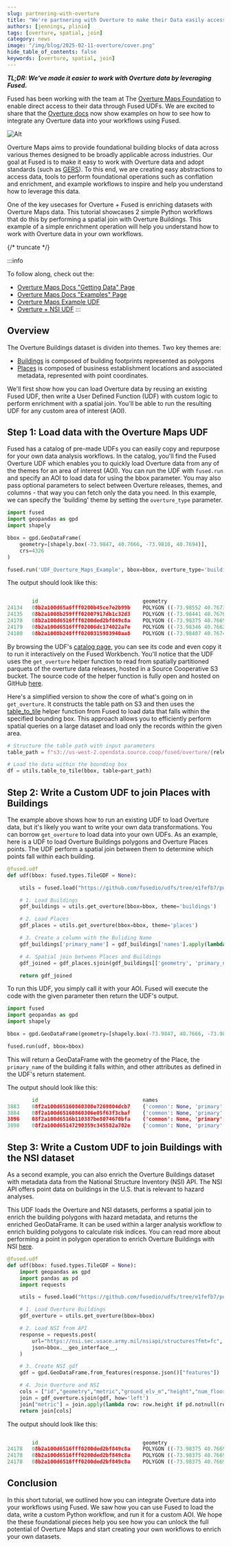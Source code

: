 ```yaml
---
slug: partnering-with-overture
title: "We're partnering with Overture to make their Data easily accessible with Fused"
authors: [jennings, plinio]
tags: [overture, spatial, join]
category: news
image: "/img/blog/2025-02-11-overture/cover.png"
hide_table_of_contents: false
keywords: [overture, spatial, join]
---
```


**_TL;DR: We've made it easier to work with Overture data by leveraging Fused._**

Fused has been working with the team at The [Overture Maps Foundation](https://overturemaps.org/) to enable direct access to their data through Fused UDFs. We are excited to share that the [Overture docs](https://docs.overturemaps.org/getting-data/fused/) now show examples on how to see how to integrate any Overture data into your workflows using Fused.


![Alt](overture_docs.png)


Overture Maps aims to provide foundational building blocks of data across various themes designed to be broadly applicable across industries. Our goal at Fused is to make it easy to work with Overture data and adopt standards (such as [GERS](https://docs.overturemaps.org/gers/)). To this end, we are creating easy abstractions to access data, tools to perform foundational operations such as conflation and enrichment, and example workflows to inspire and help you understand how to leverage this data.

One of the key usecases for Overture + Fused is enriching datasets with Overture Maps data. This tutorial showcases 2 simple Python workflows that do this by performing a spatial join with Overture Buildings. This example of a simple enrichment operation will help you understand how to work with Overture data in your own workflows.


{/* truncate */}

:::info

To follow along, check out the:
- [Overture Maps Docs "Getting Data" Page](https://docs.overturemaps.org/getting-data/fused/)
- [Overture Maps Docs "Examples" Page](https://docs.overturemaps.org/tutorials/others/fused/)
- [Overture Maps Example UDF](https://www.fused.io/workbench/catalog/Overture_Maps_Example-64071fb8-2c96-4015-adb9-596c3bac6787)
- [Overture + NSI UDF](https://www.fused.io/workbench/catalog/Overture_Nsi-dd89972c-ce30-4544-ba0f-81fc09f5bbef)
:::

## Overview

The Overture Buildings dataset is dividen into themes. Two key themes are:
- [Buildings](https://docs.overturemaps.org/guides/buildings/#14/32.58453/-117.05154/0/60) is composed of building footprints represented as polygons
- [Places](https://docs.overturemaps.org/guides/places/#14/32.58453/-117.05154/0/60) is composed of business establishment locations and associated metadata, represented with point coordinates.

We'll first show how you can load Overture data by reusing an existing Fused UDF, then write a User Defined Function (UDF) with custom logic to perform enrichment with a spatial join. You'll be able to run the resulting UDF for any custom area of interest (AOI).



## Step 1: Load data with the Overture Maps UDF


Fused has a catalog of pre-made UDFs you can easily copy and repurpose for your own data analysis workflows. In the catalog, you'll find the Fused Overture UDF which enables you to quickly load Overture data from any of the themes for an area of interest (AOI). You can run the UDF with `fused.run` and specify an AOI to load data for using the bbox parameter. You may also pass optional parameters to select between Overture releases, themes, and columns - that way you can fetch only the data you need. In this example, we can specify the 'building' theme by setting the `overture_type` parameter.

```python showLineNumbers
import fused
import geopandas as gpd
import shapely

bbox = gpd.GeoDataFrame(
    geometry=[shapely.box(-73.9847, 40.7666, -73.9810, 40.7694)],
    crs=4326
)

fused.run('UDF_Overture_Maps_Example', bbox=bbox, overture_type='building')
```


The output should look like this:

```python showLineNumbers

        id	                                geometry	                                        class   ...
24134	08b2a100d65a6fff0200b45ce7e2b99b	POLYGON ((-73.98552 40.76736, -73.98557 40.767...	apartments  ...
24135	08b2a1008b259fff02007917db1c32d3	POLYGON ((-73.98441 40.76703, -73.98431 40.767...	apartments  ...
24178	08b2a100d6516fff0200ded2bf849c8a	POLYGON ((-73.98375 40.76693, -73.98381 40.766...	apartments  ...
24179	08b2a100d6516fff02006dc174022a7e	POLYGON ((-73.98346 40.76623, -73.98327 40.766...	commercial  ...
24180	08b2a1008b248fff0200315983940aa8	POLYGON ((-73.98407 40.76749, -73.98402 40.767...	None    ...

```



By browsing the UDF's [catalog page](https://www.fused.io/workbench/catalog/Overture_Maps_Example-64071fb8-2c96-4015-adb9-596c3bac6787), you can see its code and even copy it to run it interactively on the Fused Workbench. You'll notice that the UDF uses the `get_overture` helper function to read from spatially partitioned parquets of the overture data releases, hosted in a Source Cooperative S3 bucket. The source code of the helper function is fully open and hosted on GitHub [here](https://github.com/fusedio/udfs/blob/main/public/Overture_Maps_Example/utils.py).

Here's a simplified version to show the core of what's going on in `get_overture`. It constructs the table path on S3 and then uses the [table_to_tile](https://github.com/fusedio/udfs/blob/main/public/common/utils.py#L258) helper function from Fused to load data that falls within the specified bounding box. This approach allows you to efficiently perform spatial queries on a large dataset and load only the records within the given area.

```python showLineNumbers
# Structure the table path with input parameters
table_path = f"s3://us-west-2.opendata.source.coop/fused/overture/{release}/theme={theme}/type={overture_type}"

# Load the data within the bounding box
df = utils.table_to_tile(bbox, table=part_path)
```


## Step 2: Write a Custom UDF to join Places with Buildings
The example above shows how to run an existing UDF to load Overture data, but it's likely you want to write your own data transformations. You can borrow `get_overture` to load data into your own UDFs. As an example, here is a UDF to load Overture Buildings polygons and Overture Places points. The UDF perform a spatial join between them to determine which points fall within each building.


```python showLineNumbers
@fused.udf
def udf(bbox: fused.types.TileGDF = None):

    utils = fused.load("https://github.com/fusedio/udfs/tree/e1fefb7/public/Overture_Maps_Example/").utils

    # 1. Load Buildings
    gdf_buildings = utils.get_overture(bbox=bbox, theme='buildings')

    # 2. Load Places
    gdf_places = utils.get_overture(bbox=bbox, theme='places')

    # 3. Create a column with the Buliding Name
    gdf_buildings['primary_name'] = gdf_buildings['names'].apply(lambda x: x.get('primary') if isinstance(x, dict) else None)

    # 4. Spatial join between Places and Buildings
    gdf_joined = gdf_places.sjoin(gdf_buildings[['geometry', 'primary_name']])[['id', 'names', 'primary_name', 'geometry']]

    return gdf_joined
```

To run this UDF, you simply call it with your AOI. Fused will execute the code with the given parameter then return the UDF's output.

```python showLineNumbers
import fused
import geopandas as gpd
import shapely

bbox = gpd.GeoDataFrame(geometry=[shapely.box(-73.9847, 40.7666, -73.9810, 40.7694)], crs=4326)

fused.run(udf, bbox=bbox)
````

This will return a GeoDataFrame with the geometry of the Place, the `primary_name` of the building it falls within, and other attributes as defined in the UDF's return statement.

The output should look like this:


```python showLineNumbers
        id	                                names                                                   primary_name	    geometry
3883	08f2a100d65160860308e7269804dcb7	{'common': None, 'primary': 'Alamo Rent A Car'...	The Sheffield 57    POINT (-73.98404 40.76661)
3884	08f2a100d65160860306e05f63f3cbaf	{'common': None, 'primary': 'National Car Rent...	The Sheffield 57    POINT (-73.98403 40.76661)
3896	08f2a100d6516b110387be8074670bfa	{'common': None, 'primary': 'Quality Fashion',...	Hearst Tower	    POINT (-73.98370 40.76660)
3898	08f2a100d65147290359c345582a702e	{'common': None, 'primary': 'House Beautiful M...	Hearst Tower	    POINT (-73.98338 40.76664)
```



<LazyReactPlayer playsinline={true} className="video__player" playing={true} muted={true} controls height="100%" url="https://fused-magic.s3.us-west-2.amazonaws.com/blog-assets/join_places.mp4" width="100%" />



## Step 3: Write a Custom UDF to join Buildings with the NSI dataset

As a second example, you can also enrich the Overture Buildings dataset with metadata data from the National Structure Inventory (NSI) API. The NSI API offers point data on buildings in the U.S. that is relevant to hazard analyses.

This UDF loads the Overture and NSI datasets, performs a spatial join to enrich the building polygons with hazard metadata, and returns the enriched GeoDataFrame. It can be used within a larger analysis workflow to enrich building polygons to calculate risk indices. You can read more about performing a point in polygon operation to enrich Overture Buildings with NSI [here](/tutorials/others/transform/geospatial/point-in-polygon/).


```python showLineNumbers
@fused.udf
def udf(bbox: fused.types.TileGDF = None):
    import geopandas as gpd
    import pandas as pd
    import requests

    utils = fused.load("https://github.com/fusedio/udfs/tree/e1fefb7/public/Overture_Maps_Example/").utils

    # 1. Load Overture Buildings
    gdf_overture = utils.get_overture(bbox=bbox)

    # 2. Load NSI from API
    response = requests.post(
        url="https://nsi.sec.usace.army.mil/nsiapi/structures?fmt=fc",
        json=bbox.__geo_interface__,
    )

    # 3. Create NSI gdf
    gdf = gpd.GeoDataFrame.from_features(response.json()["features"])

    # 4. Join Overture and NSI
    cols = ["id","geometry","metric","ground_elv_m","height","num_floors","num_story"]
    join = gdf_overture.sjoin(gdf, how='left')
    join["metric"] = join.apply(lambda row: row.height if pd.notnull(row.height) else row.num_story*3, axis=1)
    return join[cols]

```


The output should look like this:


```python showLineNumbers

	    id	                                geometry	                                        val_struct      med_yr_blt  ...
24178	08b2a100d6516fff0200ded2bf849c8a	POLYGON ((-73.98375 40.76693, -73.98381 40.766...	378633.733	1939	...
24178	08b2a100d6516fff0200ded2bf849c8a	POLYGON ((-73.98375 40.76693, -73.98381 40.766...	348190.820	1939	...
24178	08b2a100d6516fff0200ded2bf849c8a	POLYGON ((-73.98375 40.76693, -73.98381 40.766...	378633.733	1939	...
```




<LazyReactPlayer playsinline={true} className="video__player" playing={true} muted={true} controls height="100%" url="https://fused-magic.s3.us-west-2.amazonaws.com/blog-assets/overture_nsi_2025.mp4" width="100%" />





## Conclusion

In this short tutorial, we outlined how you can integrate Overture data into your workflows using Fused. We saw how you can use Fused to load the data, write a custom Python workflow, and run it for a custom AOI. We hope the these foundational pieces help you see how you can unlock the full potential of Overture Maps and start creating your own workflows to enrich your own datasets.
